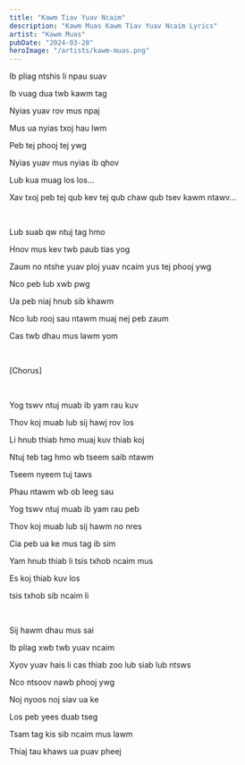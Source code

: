```yaml
---
title: "Kawm Tiav Yuav Ncaim"
description: "Kawm Muas Kawm Tiav Yuav Ncaim Lyrics"
artist: "Kawm Muas"
pubDate: "2024-03-28"
heroImage: "/artists/kawm-muas.png"
---
```


Ib pliag ntshis li npau suav

Ib vuag dua twb kawm tag

Nyias yuav rov mus npaj

Mus ua nyias txoj hau lwm

Peb tej phooj tej ywg

Nyias yuav mus nyias ib qhov

Lub kua muag los los...

Xav txoj peb tej qub kev tej qub chaw qub tsev kawm ntawv...

<br />

Lub suab qw ntuj tag hmo

Hnov mus kev twb paub tias yog

Zaum no ntshe yuav ploj yuav ncaim yus tej phooj ywg

Nco peb lub xwb pwg

Ua peb niaj hnub sib khawm

Nco lub rooj sau ntawm muaj nej peb zaum

Cas twb dhau mus lawm yom

<br />

[Chorus]

<br />

Yog tswv ntuj muab ib yam rau kuv

Thov koj muab lub sij hawj rov los

Li hnub thiab hmo muaj kuv thiab koj

Ntuj teb tag hmo wb tseem saib ntawm

Tseem nyeem tuj taws

Phau ntawm wb ob leeg sau

Yog tswv ntuj muab ib yam rau peb

Thov koj muab lub sij hawm no nres

Cia peb ua ke mus tag ib sim

Yam hnub thiab li tsis txhob ncaim mus

Es koj thiab kuv los

tsis txhob sib ncaim li

<br />

Sij hawm dhau mus sai

Ib pliag xwb twb yuav ncaim

Xyov yuav hais li cas thiab zoo lub siab lub ntsws

Nco ntsoov nawb phooj ywg

Noj nyoos noj siav ua ke

Los peb yees duab tseg

Tsam tag kis sib ncaim mus lawm

Thiaj tau khaws ua puav pheej
